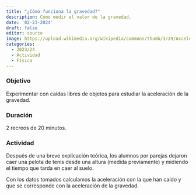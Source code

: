 ```yaml
---
title: "¿Cómo funciona la gravedad?"
description: Cómo medir el valor de la gravedad.
date: '02-23-2024'
draft: false
editor: source
image: https://upload.wikimedia.org/wikipedia/commons/thumb/3/39/Acceleration-due-to-Gravity-on-Earth.png/640px-Acceleration-due-to-Gravity-on-Earth.png
categories: 
  - 2023/24
  - Actividad
  - Física
---
```


### Objetivo

Experimentar con caídas libres de objetos para estudiar la aceleración de la gravedad.

### Duración

2 recreos de 20 minutos.

<!-- ### Materiales -->


### Actividad

Después de una breve explicación teórica, los alumnos por parejas dejaron caer una pelota de tenis desde una altura (medida previamente) y midiendo el tiempo que tarda en caer al suelo.

Con los datos tomados calculamos la aceleración con la que han caído y que se corresponde con la aceleración de la gravedad.


<!-- ::: {.callout-caution style="background: white"} -->
<!-- 🏗️ ***Página en construcción*** -->
<!-- ::: -->
